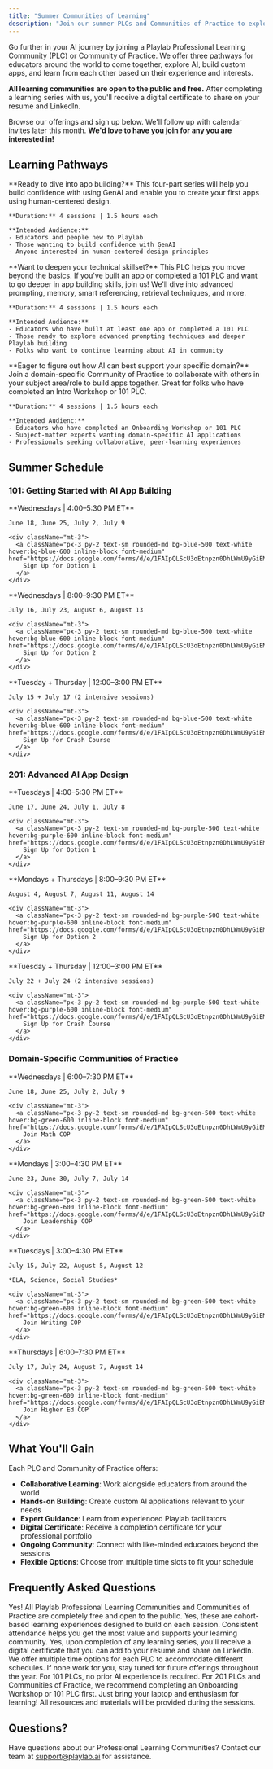 ```yaml
---
title: "Summer Communities of Learning"
description: "Join our summer PLCs and Communities of Practice to explore AI, build custom apps, and learn with our growing Playlab community."
---
```


Go further in your AI journey by joining a Playlab Professional Learning Community (PLC) or Community of Practice. We offer three pathways for educators around the world to come together, explore AI, build custom apps, and learn from each other based on their experience and interests.

**All learning communities are open to the public and free.** After completing a learning series with us, you'll receive a digital certificate to share on your resume and LinkedIn.

Browse our offerings and sign up below. We'll follow up with calendar invites later this month. **We'd love to have you join for any you are interested in!**

## Learning Pathways

<CardGroup cols={1}>
  <Card title="101: Getting Started with AI App Building" icon="play" className="bg-blue-50">
    **Ready to dive into app building?** This four-part series will help you build confidence with using GenAI and enable you to create your first apps using human-centered design.
    
    **Duration:** 4 sessions | 1.5 hours each
    
    **Intended Audience:**
    - Educators and people new to Playlab
    - Those wanting to build confidence with GenAI
    - Anyone interested in human-centered design principles
  </Card>
  
  <Card title="201: Advanced AI App Design" icon="forward" className="bg-purple-50">
    **Want to deepen your technical skillset?** This PLC helps you move beyond the basics. If you've built an app or completed a 101 PLC and want to go deeper in app building skills, join us! We'll dive into advanced prompting, memory, smart referencing, retrieval techniques, and more.
    
    **Duration:** 4 sessions | 1.5 hours each
    
    **Intended Audience:**
    - Educators who have built at least one app or completed a 101 PLC
    - Those ready to explore advanced prompting techniques and deeper Playlab building
    - Folks who want to continue learning about AI in community
  </Card>
  
  <Card title="Domain-Specific Communities of Practice" icon="bullseye-pointer" className="bg-green-50">
    **Eager to figure out how AI can best support your specific domain?** Join a domain-specific Community of Practice to collaborate with others in your subject area/role to build apps together. Great for folks who have completed an Intro Workshop or 101 PLC.
    
    **Duration:** 4 sessions | 1.5 hours each
    
    **Intended Audienc:**
    - Educators who have completed an Onboarding Workshop or 101 PLC
    - Subject-matter experts wanting domain-specific AI applications
    - Professionals seeking collaborative, peer-learning experiences
  </Card>
</CardGroup>

## Summer Schedule

### 101: Getting Started with AI App Building

<CardGroup cols={3}>
  <Card title="Option 1: Evening Sessions" className="bg-blue-50">
    **Wednesdays | 4:00–5:30 PM ET**
    
    June 18, June 25, July 2, July 9
    
    <div className="mt-3">
      <a className="px-3 py-2 text-sm rounded-md bg-blue-500 text-white hover:bg-blue-600 inline-block font-medium" href="https://docs.google.com/forms/d/e/1FAIpQLScU3oEtnpzn0DhLWmU9yGiEMn03pfnJLIhIRnvDxFdy5zTYRQ/viewform">
        Sign Up for Option 1
      </a>
    </div>
  </Card>
  
  <Card title="Option 2: Late Evening Sessions" className="bg-blue-50">
    **Wednesdays | 8:00–9:30 PM ET**
    
    July 16, July 23, August 6, August 13
    
    <div className="mt-3">
      <a className="px-3 py-2 text-sm rounded-md bg-blue-500 text-white hover:bg-blue-600 inline-block font-medium" href="https://docs.google.com/forms/d/e/1FAIpQLScU3oEtnpzn0DhLWmU9yGiEMn03pfnJLIhIRnvDxFdy5zTYRQ/viewform">
        Sign Up for Option 2
      </a>
    </div>
  </Card>
  
  <Card title="Crash Course Option" className="bg-blue-100">
    **Tuesday + Thursday | 12:00–3:00 PM ET**
    
    July 15 + July 17 (2 intensive sessions)
    
    <div className="mt-3">
      <a className="px-3 py-2 text-sm rounded-md bg-blue-500 text-white hover:bg-blue-600 inline-block font-medium" href="https://docs.google.com/forms/d/e/1FAIpQLScU3oEtnpzn0DhLWmU9yGiEMn03pfnJLIhIRnvDxFdy5zTYRQ/viewform">
        Sign Up for Crash Course
      </a>
    </div>
  </Card>
</CardGroup>

### 201: Advanced AI App Design

<CardGroup cols={3}>
  <Card title="Option 1: Afternoon Sessions" className="bg-purple-50">
    **Tuesdays | 4:00–5:30 PM ET**
    
    June 17, June 24, July 1, July 8
    
    <div className="mt-3">
      <a className="px-3 py-2 text-sm rounded-md bg-purple-500 text-white hover:bg-purple-600 inline-block font-medium" href="https://docs.google.com/forms/d/e/1FAIpQLScU3oEtnpzn0DhLWmU9yGiEMn03pfnJLIhIRnvDxFdy5zTYRQ/viewform">
        Sign Up for Option 1
      </a>
    </div>
  </Card>
  
  <Card title="Option 2: Evening Sessions" className="bg-purple-50">
    **Mondays + Thursdays | 8:00–9:30 PM ET**
    
    August 4, August 7, August 11, August 14
    
    <div className="mt-3">
      <a className="px-3 py-2 text-sm rounded-md bg-purple-500 text-white hover:bg-purple-600 inline-block font-medium" href="https://docs.google.com/forms/d/e/1FAIpQLScU3oEtnpzn0DhLWmU9yGiEMn03pfnJLIhIRnvDxFdy5zTYRQ/viewform">
        Sign Up for Option 2
      </a>
    </div>
  </Card>
  
  <Card title="Crash Course Option" className="bg-purple-100">
    **Tuesday + Thursday | 12:00–3:00 PM ET**
    
    July 22 + July 24 (2 intensive sessions)
    
    <div className="mt-3">
      <a className="px-3 py-2 text-sm rounded-md bg-purple-500 text-white hover:bg-purple-600 inline-block font-medium" href="https://docs.google.com/forms/d/e/1FAIpQLScU3oEtnpzn0DhLWmU9yGiEMn03pfnJLIhIRnvDxFdy5zTYRQ/viewform">
        Sign Up for Crash Course
      </a>
    </div>
  </Card>
</CardGroup>

### Domain-Specific Communities of Practice

<CardGroup cols={2}>
  <Card title="Math Instruction" className="bg-green-50">
    **Wednesdays | 6:00–7:30 PM ET**
    
    June 18, June 25, July 2, July 9
    
    <div className="mt-3">
      <a className="px-3 py-2 text-sm rounded-md bg-green-500 text-white hover:bg-green-600 inline-block font-medium" href="https://docs.google.com/forms/d/e/1FAIpQLScU3oEtnpzn0DhLWmU9yGiEMn03pfnJLIhIRnvDxFdy5zTYRQ/viewform">
        Join Math COP
      </a>
    </div>
  </Card>
  
  <Card title="Leadership and Coaching" className="bg-green-50">
    **Mondays | 3:00–4:30 PM ET**
    
    June 23, June 30, July 7, July 14
    
    <div className="mt-3">
      <a className="px-3 py-2 text-sm rounded-md bg-green-500 text-white hover:bg-green-600 inline-block font-medium" href="https://docs.google.com/forms/d/e/1FAIpQLScU3oEtnpzn0DhLWmU9yGiEMn03pfnJLIhIRnvDxFdy5zTYRQ/viewform">
        Join Leadership COP
      </a>
    </div>
  </Card>
  
  <Card title="Writing Feedback to Students" className="bg-green-50">
    **Tuesdays | 3:00–4:30 PM ET**
    
    July 15, July 22, August 5, August 12
    
    *ELA, Science, Social Studies*
    
    <div className="mt-3">
      <a className="px-3 py-2 text-sm rounded-md bg-green-500 text-white hover:bg-green-600 inline-block font-medium" href="https://docs.google.com/forms/d/e/1FAIpQLScU3oEtnpzn0DhLWmU9yGiEMn03pfnJLIhIRnvDxFdy5zTYRQ/viewform">
        Join Writing COP
      </a>
    </div>
  </Card>
  
  <Card title="Higher Education" className="bg-green-50">
    **Thursdays | 6:00–7:30 PM ET**
    
    July 17, July 24, August 7, August 14
    
    <div className="mt-3">
      <a className="px-3 py-2 text-sm rounded-md bg-green-500 text-white hover:bg-green-600 inline-block font-medium" href="https://docs.google.com/forms/d/e/1FAIpQLScU3oEtnpzn0DhLWmU9yGiEMn03pfnJLIhIRnvDxFdy5zTYRQ/viewform">
        Join Higher Ed COP
      </a>
    </div>
  </Card>
</CardGroup>

## What You'll Gain

Each PLC and Community of Practice offers:

- **Collaborative Learning**: Work alongside educators from around the world
- **Hands-on Building**: Create custom AI applications relevant to your needs
- **Expert Guidance**: Learn from experienced Playlab facilitators
- **Digital Certificate**: Receive a completion certificate for your professional portfolio
- **Ongoing Community**: Connect with like-minded educators beyond the sessions
- **Flexible Options**: Choose from multiple time slots to fit your schedule

## Frequently Asked Questions

<AccordionGroup>
  <Accordion title="Are these sessions really free?">
    Yes! All Playlab Professional Learning Communities and Communities of Practice are completely free and open to the public.
  </Accordion>
  
  <Accordion title="Do I need to attend all sessions in a series?">
    Yes, these are cohort-based learning experiences designed to build on each session. Consistent attendance helps you get the most value and supports your learning community.
  </Accordion>
  
  <Accordion title="Will I receive a certificate?">
    Yes, upon completion of any learning series, you'll receive a digital certificate that you can add to your resume and share on LinkedIn.
  </Accordion>
  
  <Accordion title="What if I can't make any of the scheduled times?">
    We offer multiple time options for each PLC to accommodate different schedules. If none work for you, stay tuned for future offerings throughout the year.
  </Accordion>
  
  <Accordion title="Do I need prior AI experience?">
    For 101 PLCs, no prior AI experience is required. For 201 PLCs and Communities of Practice, we recommend completing an Onboarding Workshop or 101 PLC first.
  </Accordion>
  
  <Accordion title="What materials do I need?">
    Just bring your laptop and enthusiasm for learning! All resources and materials will be provided during the sessions.
  </Accordion>
</AccordionGroup>

## Questions?

Have questions about our Professional Learning Communities? Contact our team at [support@playlab.ai](mailto:support@playlab.ai) for assistance.